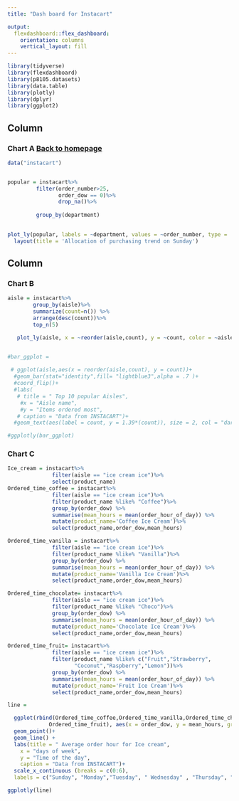 ```yaml
---
title: "Dash board for Instacart"

output: 
  flexdashboard::flex_dashboard:
    orientation: columns
    vertical_layout: fill
---
```


```r
library(tidyverse)
library(flexdashboard)
library(p8105.datasets)
library(data.table)
library(plotly)
library(dplyr)
library(ggplot2)
```

Column {data-width=600}
-----------------------------------------------------------------------

### Chart A [Back to homepage](https://tuoeq.github.io/bl2789.github.io/webpages/Index.html)

```r
data("instacart")


popular = instacart%>%
         filter(order_number>25, 
                order_dow == 0)%>%
                drop_na()%>%
  
         group_by(department)
          

plot_ly(popular, labels = ~department, values = ~order_number, type = 'pie',colors = "Set2", alpha = 0.5) %>%
  layout(title = 'Allocation of purchasing trend on Sunday')

```

Column {data-width=400}
-----------------------------------------------------------------------

### Chart B

```r
aisle = instacart%>%
        group_by(aisle)%>%
        summarize(count=n()) %>%
        arrange(desc(count))%>%
        top_n(5)

   plot_ly(aisle, x = ~reorder(aisle,count), y = ~count, color = ~aisle, type = "bar")


#bar_ggplot = 
  
 # ggplot(aisle,aes(x = reorder(aisle,count), y = count))+
  #geom_bar(stat="identity",fill= "lightblue3",alpha = .7 )+ 
  #coord_flip()+
  #labs(
   # title = " Top 10 popular Aisles",
    #x = "Aisle name",
    #y = "Items ordered most",
   # caption = "Data from INSTACART")+
  #geom_text(aes(label = count, y = 1.39*(count)), size = 2, col = "darkblue")

#ggplotly(bar_ggplot)
```

### Chart C

```r
Ice_cream = instacart%>%
              filter(aisle == "ice cream ice")%>%
              select(product_name)
Ordered_time_coffee = instacart%>%
              filter(aisle == "ice cream ice")%>%
              filter(product_name %like% "Coffee")%>%
              group_by(order_dow) %>% 
              summarise(mean_hours = mean(order_hour_of_day)) %>% 
              mutate(product_name='Coffee Ice Cream')%>%
              select(product_name,order_dow,mean_hours)

Ordered_time_vanilla = instacart%>%
              filter(aisle == "ice cream ice")%>%
              filter(product_name %like% "Vanilla")%>%
              group_by(order_dow) %>% 
              summarise(mean_hours = mean(order_hour_of_day)) %>% 
              mutate(product_name='Vanilla Ice Cream')%>%
              select(product_name,order_dow,mean_hours)

Ordered_time_chocolate= instacart%>%
              filter(aisle == "ice cream ice")%>%
              filter(product_name %like% "Choco")%>%
              group_by(order_dow) %>% 
              summarise(mean_hours = mean(order_hour_of_day)) %>% 
              mutate(product_name='Chocolate Ice Cream')%>%
              select(product_name,order_dow,mean_hours)

Ordered_time_fruit= instacart%>%
              filter(aisle == "ice cream ice")%>%
              filter(product_name %like% c("Fruit","Strawberry",
                     "Coconut","Raspberry","Lemon"))%>%
              group_by(order_dow) %>% 
              summarise(mean_hours = mean(order_hour_of_day)) %>% 
              mutate(product_name='Fruit Ice Cream')%>%
              select(product_name,order_dow,mean_hours)

line = 

  ggplot(rbind(Ordered_time_coffee,Ordered_time_vanilla,Ordered_time_chocolate,
             Ordered_time_fruit), aes(x = order_dow, y = mean_hours, group = product_name, color = product_name))+   
  geom_point()+
  geom_line() +
  labs(title = " Average order hour for Ice cream",
    x = "days of week",
    y = "Time of the day",
    caption = "Data from INSTACART")+
  scale_x_continuous (breaks = c(0:6),
  labels = c("Sunday", "Monday","Tuesday", " Wednesday" , "Thursday", "Friday", "Saturday"))

ggplotly(line)
```

